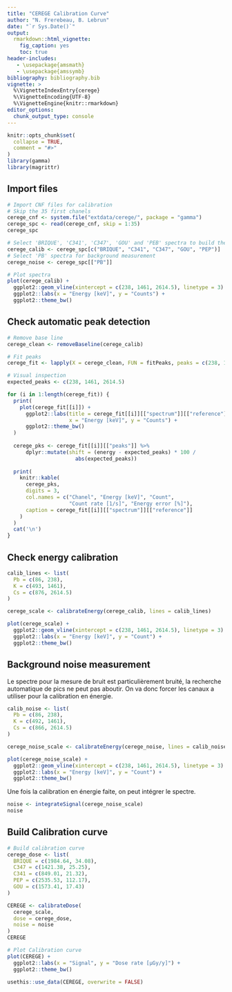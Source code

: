 ```yaml
---
title: "CEREGE Calibration Curve"
author: "N. Frerebeau, B. Lebrun"
date: "`r Sys.Date()`"
output:
  rmarkdown::html_vignette:
    fig_caption: yes
    toc: true
header-includes:
   - \usepackage{amsmath}
   - \usepackage{amssymb}
bibliography: bibliography.bib
vignette: >
  %\VignetteIndexEntry{cerege}
  %\VignetteEncoding{UTF-8}
  %\VignetteEngine{knitr::rmarkdown}
editor_options: 
  chunk_output_type: console
---
```


```r
knitr::opts_chunk$set(
  collapse = TRUE,
  comment = "#>"
)
library(gamma)
library(magrittr)
```

## Import files
```r
# Import CNF files for calibration
# Skip the 35 first chanels
cerege_cnf <- system.file("extdata/cerege/", package = "gamma")
cerege_spc <- read(cerege_cnf, skip = 1:35)
cerege_spc

# Select 'BRIQUE', 'C341', 'C347', 'GOU' and 'PEB' spectra to build the curve
cerege_calib <- cerege_spc[c("BRIQUE", "C341", "C347", "GOU", "PEP")]
# Select 'PB' spectra for background measurement
cerege_noise <- cerege_spc[["PB"]]

# Plot spectra
plot(cerege_calib) +
  ggplot2::geom_vline(xintercept = c(238, 1461, 2614.5), linetype = 3) +
  ggplot2::labs(x = "Energy [keV]", y = "Counts") +
  ggplot2::theme_bw()
```

## Check automatic peak detection
```r
# Remove base line
cerege_clean <- removeBaseline(cerege_calib)

# Fit peaks
cerege_fit <- lapply(X = cerege_clean, FUN = fitPeaks, peaks = c(238, 1461, 2614.5))
```

```r
# Visual inspection
expected_peaks <- c(238, 1461, 2614.5)

for (i in 1:length(cerege_fit)) {
  print(
    plot(cerege_fit[[i]]) +
      ggplot2::labs(title = cerege_fit[[i]][["spectrum"]][["reference"]], 
                    x = "Energy [keV]", y = "Counts") +
      ggplot2::theme_bw()
  )
  
  cerege_pks <- cerege_fit[[i]][["peaks"]] %>%
      dplyr::mutate(shift = (energy - expected_peaks) * 100 / 
                      abs(expected_peaks))
  
  print(
    knitr::kable(
      cerege_pks,
      digits = 3,
      col.names = c("Chanel", "Energy [keV]", "Count", 
                    "Count rate [1/s]", "Energy error [%]"),
      caption = cerege_fit[[i]][["spectrum"]][["reference"]]
    )
  )
  cat('\n')
}
```

## Check energy calibration
```r
calib_lines <- list(
  Pb = c(86, 238),
  K = c(493, 1461),
  Cs = c(876, 2614.5)
)

cerege_scale <- calibrateEnergy(cerege_calib, lines = calib_lines)

plot(cerege_scale) +
  ggplot2::geom_vline(xintercept = c(238, 1461, 2614.5), linetype = 3) +
  ggplot2::labs(x = "Energy [keV]", y = "Count") +
  ggplot2::theme_bw()
```

## Background noise measurement
Le spectre pour la mesure de bruit est particulièrement bruité, la recherche automatique de pics ne peut pas aboutir.
On va donc forcer les canaux a utiliser pour la calibration en énergie.

```r
calib_noise <- list(
  Pb = c(86, 238),
  K = c(492, 1461),
  Cs = c(866, 2614.5)
)

cerege_noise_scale <- calibrateEnergy(cerege_noise, lines = calib_noise, force = TRUE)

plot(cerege_noise_scale) +
  ggplot2::geom_vline(xintercept = c(238, 1461, 2614.5), linetype = 3) +
  ggplot2::labs(x = "Energy [keV]", y = "Count") +
  ggplot2::theme_bw()
```

Une fois la calibration en énergie faite, on peut intégrer le spectre.
```r
noise <- integrateSignal(cerege_noise_scale)
noise
```

## Build Calibration curve
```r
# Build calibration curve
cerege_dose <- list(
  BRIQUE = c(1984.64, 34.08),
  C347 = c(1421.38, 25.25),
  C341 = c(849.01, 21.32),
  PEP = c(2535.53, 112.17),
  GOU = c(1573.41, 17.43)
)

CEREGE <- calibrateDose(
  cerege_scale,
  dose = cerege_dose,
  noise = noise
)
CEREGE

# Plot Calibration curve
plot(CEREGE) +
  ggplot2::labs(x = "Signal", y = "Dose rate [µGy/y]") +
  ggplot2::theme_bw()
```

```r
usethis::use_data(CEREGE, overwrite = FALSE)
```
